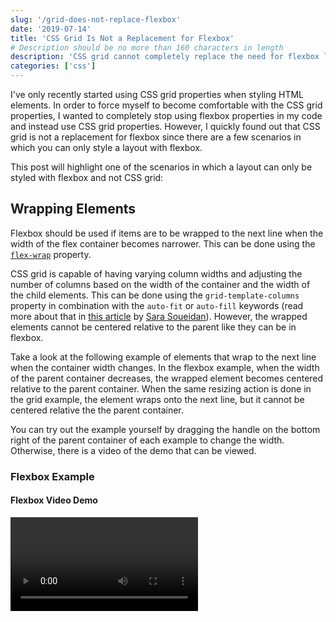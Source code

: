 ```yaml
---
slug: '/grid-does-not-replace-flexbox'
date: '2019-07-14'
title: 'CSS Grid Is Not a Replacement for Flexbox'
# Description should be no more than 160 characters in length
description: 'CSS grid cannot completely replace the need for flexbox layout when it comes to styling HTML elements.'
categories: ['css']
---
```



I've only recently started using CSS grid properties when styling HTML elements. In order to force myself to become comfortable with the CSS grid properties, I wanted to completely stop using flexbox properties in my code and instead use CSS grid properties. However, I quickly found out that CSS grid is not a replacement for flexbox since there are a few scenarios in which you can only style a layout with flexbox.

This post will highlight one of the scenarios in which a layout can only be styled with flexbox and not CSS grid:

## Wrapping Elements

Flexbox should be used if items are to be wrapped to the next line when the width of the flex container becomes narrower. This can be done using the [`flex-wrap`](https://developer.mozilla.org/en-US/docs/Web/CSS/flex-wrap) property.

CSS grid is capable of having varying column widths and adjusting the number of columns based on the width of the container and the width of the child elements. This can be done using the `grid-template-columns` property in combination with the `auto-fit` or `auto-fill` keywords (read more about that in [this article](https://css-tricks.com/auto-sizing-columns-css-grid-auto-fill-vs-auto-fit/) by [Sara Soueidan](https://twitter.com/SaraSoueidan)). However, the wrapped elements cannot be centered relative to the parent like they can be in flexbox.

Take a look at the following example of elements that wrap to the next line when the container width changes. In the flexbox example, when the width of the parent container decreases, the wrapped element becomes centered relative to the parent container. When the same resizing action is done in the grid example, the element wraps onto the next line, but it cannot be centered relative the the parent container.

You can try out the example yourself by dragging the handle on the bottom right of the parent container of each example to change the width. Otherwise, there is a video of the demo that can be viewed.

### Flexbox Example

<Example type="flex" />

#### Flexbox Video Demo

<Video src="/flexbox" />

### Grid Example

<Example type="grid" />

#### Grid Video Demo

<Video src="/grid" />

---

## Useful Resources

The following links explain whether CSS grid of flexbox is the most appropriate tool for styling a particular layout:

-   Cris Coyier: [Quick! What’s the Difference Between Flexbox and Grid?](https://css-tricks.com/quick-whats-the-difference-between-flexbox-and-grid/)
-   Rachel Andrew: [Use Cases For Flexbox](https://www.smashingmagazine.com/2018/10/flexbox-use-cases/)

